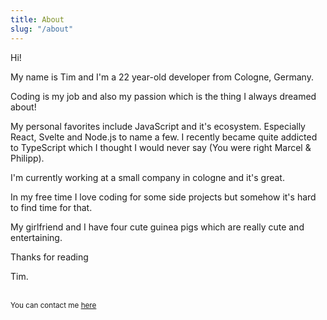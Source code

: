 ---
title: About
slug: "/about"
---


<Banner />

Hi!

My name is Tim and I'm a 22 year-old developer from Cologne, Germany.

Coding is my job and also my passion which is the thing I always dreamed about!

My personal favorites include JavaScript and it's ecosystem. Especially React, Svelte and Node.js to name a few. I recently became quite addicted to TypeScript which I thought I would never say (You were right Marcel & Philipp).

I'm currently working at a small company in cologne and it's great.

In my free time I love coding for some side projects but somehow it's hard to find time for that.

My girlfriend and I have four cute guinea pigs which are really cute and entertaining.

Thanks for reading

Tim.

<br />
<small>
  You can contact me <a href="mailto:tim@cstrnt.dev">here</a>
</small>
